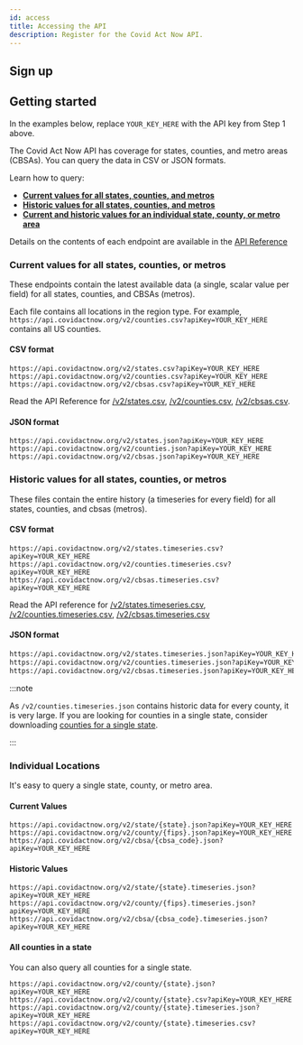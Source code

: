 ```yaml
---
id: access
title: Accessing the API
description: Register for the Covid Act Now API.
---
```



## Sign up

<SignupForm />

## Getting started

In the examples below, replace `YOUR_KEY_HERE` with the API key from Step 1 above.

The Covid Act Now API has coverage for states, counties, and metro areas (CBSAs). You can query the data in CSV or JSON formats.

Learn how to query:

- **[Current values for all states, counties, and metros](#current-values-for-all-states-counties-or-metros)**
- **[Historic values for all states, counties, and metros](#historic-values-for-all-states-counties-or-metros)**
- **[Current and historic values for an individual state, county, or metro area](#individual-locations)**

Details on the contents of each endpoint are available in the [API Reference](/api)

### Current values for all states, counties, or metros

These endpoints contain the latest available data (a single, scalar value per field) for all states, counties, and CBSAs (metros).

Each file contains all locations in the region type.
For example, `https://api.covidactnow.org/v2/counties.csv?apiKey=YOUR_KEY_HERE` contains all US counties.

#### CSV format

```
https://api.covidactnow.org/v2/states.csv?apiKey=YOUR_KEY_HERE
https://api.covidactnow.org/v2/counties.csv?apiKey=YOUR_KEY_HERE
https://api.covidactnow.org/v2/cbsas.csv?apiKey=YOUR_KEY_HERE
```

Read the API Reference for [/v2/states.csv](/api/#tag/State-Data/paths/~1states.csv?apiKey={apiKey}/get), [/v2/counties.csv](/api#tag/County-Data/paths/~1counties.csv?apiKey={apiKey}/get), [/v2/cbsas.csv](/api#tag/CBSA-Data/paths/~1cbsa~1{cbsa_code}.json?apiKey={apiKey}/get).

#### JSON format

```
https://api.covidactnow.org/v2/states.json?apiKey=YOUR_KEY_HERE
https://api.covidactnow.org/v2/counties.json?apiKey=YOUR_KEY_HERE
https://api.covidactnow.org/v2/cbsas.json?apiKey=YOUR_KEY_HERE
```

### Historic values for all states, counties, or metros

These files contain the entire history (a timeseries for every field) for all states, counties, and cbsas (metros).

#### CSV format

```
https://api.covidactnow.org/v2/states.timeseries.csv?apiKey=YOUR_KEY_HERE
https://api.covidactnow.org/v2/counties.timeseries.csv?apiKey=YOUR_KEY_HERE
https://api.covidactnow.org/v2/cbsas.timeseries.csv?apiKey=YOUR_KEY_HERE
```

Read the API reference for [/v2/states.timeseries.csv](/api#tag/State-Data/paths/~1states.timeseries.csv?apiKey={apiKey}/get), [/v2/counties.timeseries.csv](/api#tag/County-Data/paths/~1counties.timeseries.csv?apiKey={apiKey}/get),
[/v2/cbsas.timeseries.csv](/api#tag/CBSA-Data/paths/~1cbsas.timeseries.csv?apiKey={apiKey}/get)

#### JSON format

```bash
https://api.covidactnow.org/v2/states.timeseries.json?apiKey=YOUR_KEY_HERE
https://api.covidactnow.org/v2/counties.timeseries.json?apiKey=YOUR_KEY_HERE
https://api.covidactnow.org/v2/cbsas.timeseries.json?apiKey=YOUR_KEY_HERE
```

:::note

As ``/v2/counties.timeseries.json`` contains historic data for every county, it is very large. If you are looking for counties in a single state, consider
downloading [counties for a single state](#all-counties-in-a-state).

:::


### Individual Locations

It's easy to query a single state, county, or metro area.

#### Current Values

```
https://api.covidactnow.org/v2/state/{state}.json?apiKey=YOUR_KEY_HERE
https://api.covidactnow.org/v2/county/{fips}.json?apiKey=YOUR_KEY_HERE
https://api.covidactnow.org/v2/cbsa/{cbsa_code}.json?apiKey=YOUR_KEY_HERE
```

#### Historic Values

```
https://api.covidactnow.org/v2/state/{state}.timeseries.json?apiKey=YOUR_KEY_HERE
https://api.covidactnow.org/v2/county/{fips}.timeseries.json?apiKey=YOUR_KEY_HERE
https://api.covidactnow.org/v2/cbsa/{cbsa_code}.timeseries.json?apiKey=YOUR_KEY_HERE
```

#### All counties in a state

You can also query all counties for a single state.

```
https://api.covidactnow.org/v2/county/{state}.json?apiKey=YOUR_KEY_HERE
https://api.covidactnow.org/v2/county/{state}.csv?apiKey=YOUR_KEY_HERE
https://api.covidactnow.org/v2/county/{state}.timeseries.json?apiKey=YOUR_KEY_HERE
https://api.covidactnow.org/v2/county/{state}.timeseries.csv?apiKey=YOUR_KEY_HERE
```
